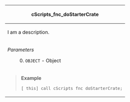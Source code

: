 {| style="width: 100%;"
! scope="row" colspan="2"| cScripts_fnc_doStarterCrate
|-
| scope="row" colspan="2"| I am a description.
|-
|''Parameters''
: 0. <code>OBJECT</code> - Object
|''Returns''
* <code>BOOLEAN</code>
|-
| scope="row" colspan="2"| <blockquote>'''Example'''
<pre>
[_this] call cScripts_fnc_doStarterCrate;
</pre></blockquote>
|}
